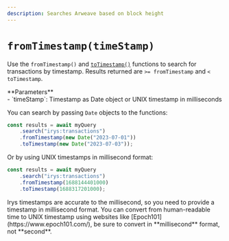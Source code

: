 ```yaml
---
description: Searches Arweave based on block height
---
```



# `fromTimestamp(timeStamp)`


Use the `fromTimestamp()` and [`toTimestamp()`](./toTimestamp) functions to search for transactions by timestamp. Results returned are `>= fromTimestamp` and `< toTimestamp`.

<div className="" />
**Parameters**
<div className="-mt-6" />
-   `timeStamp`: Timestamp as Date object or UNIX timestamp in milliseconds

You can search by passing `Date` objects to the functions:

```js
const results = await myQuery
	.search("irys:transactions")
	.fromTimestamp(new Date("2023-07-01"))
	.toTimestamp(new Date("2023-07-03"));
```

Or by using UNIX timestamps in millisecond format:

```js
const results = await myQuery
	.search("irys:transactions")
	.fromTimestamp(1688144401000)
	.toTimestamp(1688317201000);
```

<Callout type="info" emoji="ℹ️">
	Irys timestamps are accurate to the millisecond, so you need to provide a timestamp in millisecond format. You can
	convert from human-readable time to UNIX timestamp using websites like [Epoch101](https://www.epoch101.com/), be
	sure to convert in **millisecond** format, not **second**.
</Callout>